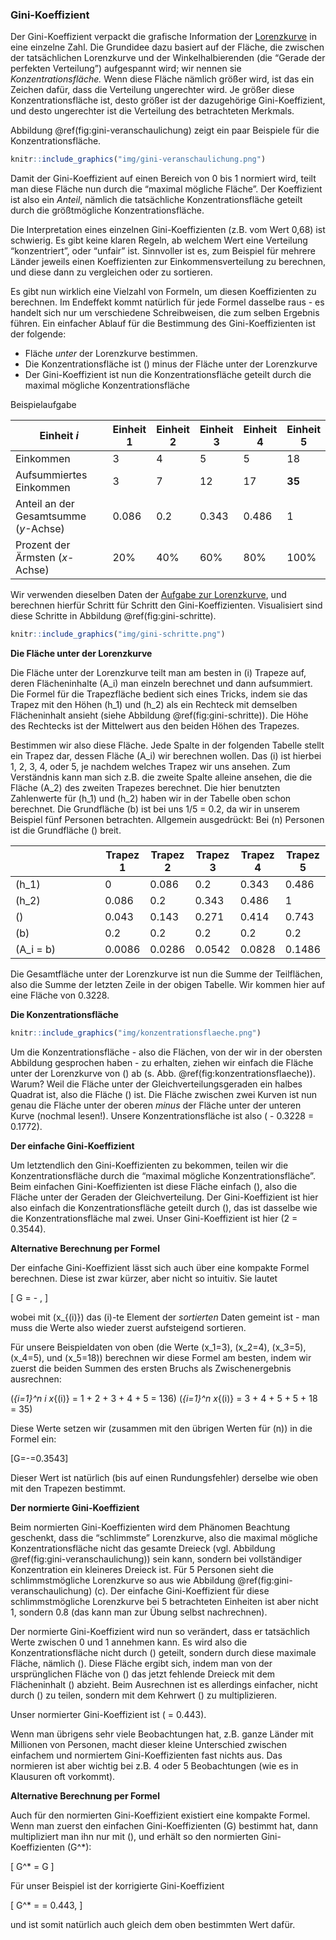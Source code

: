 ### Gini-Koeffizient

Der Gini-Koeffizient verpackt die grafische Information der [Lorenzkurve](#sec-lorenzkurve) in eine einzelne Zahl. Die Grundidee dazu basiert auf der Fläche, die zwischen der tatsächlichen Lorenzkurve und der Winkelhalbierenden (die "Gerade der perfekten Verteilung") aufgespannt wird; wir nennen sie *Konzentrationsfläche.* Wenn diese Fläche nämlich größer wird, ist das ein Zeichen dafür, dass die Verteilung ungerechter wird. Je größer diese Konzentrationsfläche ist, desto größer ist der dazugehörige Gini-Koeffizient, und desto ungerechter ist die Verteilung des betrachteten Merkmals.

Abbildung \@ref(fig:gini-veranschaulichung) zeigt ein paar Beispiele für die Konzentrationsfläche.

```r
knitr::include_graphics("img/gini-veranschaulichung.png")
```

Damit der Gini-Koeffizient auf einen Bereich von 0 bis 1 normiert wird, teilt man diese Fläche nun durch die "maximal mögliche Fläche". Der Koeffizient ist also ein *Anteil*, nämlich die tatsächliche Konzentrationsfläche geteilt durch die größtmögliche Konzentrationsfläche.

Die Interpretation eines einzelnen Gini-Koeffizienten (z.B. vom Wert 0,68) ist schwierig. Es gibt keine klaren Regeln, ab welchem Wert eine Verteilung "konzentriert", oder "unfair" ist. Sinnvoller ist es, zum Beispiel für mehrere Länder jeweils einen Koeffizienten zur Einkommensverteilung zu berechnen, und diese dann zu vergleichen oder zu sortieren.

Es gibt nun wirklich eine Vielzahl von Formeln, um diesen Koeffizienten zu berechnen. Im Endeffekt kommt natürlich für jede Formel dasselbe raus - es handelt sich nur um verschiedene Schreibweisen, die zum selben Ergebnis führen. Ein einfacher Ablauf für die Bestimmung des Gini-Koeffizienten ist der folgende:

- Fläche *unter* der Lorenzkurve bestimmen.
- Die Konzentrationsfläche ist \(\frac{1}{2}\) minus der Fläche unter der Lorenzkurve
- Der Gini-Koeffizient ist nun die Konzentrationsfläche geteilt durch die maximal mögliche Konzentrationsfläche

Beispielaufgabe

| Einheit $i$                           | Einheit 1 | Einheit 2 | Einheit 3 | Einheit 4 | Einheit 5 |
| ------------------------------------- | --------- | --------- | --------- | --------- | --------- |
| Einkommen                             | 3         | 4         | 5         | 5         | 18        |
| Aufsummiertes Einkommen               | 3         | 7         | 12        | 17        | **35**    |
| Anteil an der Gesamtsumme ($y$-Achse) | 0.086     | 0.2       | 0.343     | 0.486     | 1         |
| Prozent der Ärmsten ($x$-Achse)       | 20%       | 40%       | 60%       | 80%       | 100%      |

Wir verwenden dieselben Daten der [Aufgabe zur Lorenzkurve](#sec-lorenzkurve), und berechnen hierfür Schritt für Schritt den Gini-Koeffizienten. Visualisiert sind diese Schritte in Abbildung \@ref(fig:gini-schritte).

```r
knitr::include_graphics("img/gini-schritte.png")
```

**Die Fläche unter der Lorenzkurve**

Die Fläche unter der Lorenzkurve teilt man am besten in \(i\) Trapeze auf, deren Flächeninhalte \(A_i\) man einzeln berechnet und dann aufsummiert. Die Formel für die Trapezfläche bedient sich eines Tricks, indem sie das Trapez mit den Höhen \(h_1\) und \(h_2\) als ein Rechteck mit demselben Flächeninhalt ansieht (siehe Abbildung \@ref(fig:gini-schritte)). Die Höhe des Rechtecks ist der Mittelwert aus den beiden Höhen des Trapezes.

Bestimmen wir also diese Fläche. Jede Spalte in der folgenden Tabelle stellt ein Trapez dar, dessen Fläche \(A_i\) wir berechnen wollen. Das \(i\) ist hierbei 1, 2, 3, 4, oder 5, je nachdem welches Trapez wir uns ansehen. Zum Verständnis kann man sich z.B. die zweite Spalte alleine ansehen, die die Fläche \(A_2\) des zweiten Trapezes berechnet. Die hier benutzten Zahlenwerte für \(h_1\) und \(h_2\) haben wir in der Tabelle oben schon berechnet. Die Grundfläche \(b\) ist bei uns 1/5 = 0.2, da wir in unserem Beispiel fünf Personen betrachten. Allgemein ausgedrückt: Bei \(n\) Personen ist die Grundfläche \(\frac{1}{n}\) breit.


|                                    | Trapez 1 | Trapez 2 | Trapez 3 | Trapez 4 | Trapez 5 |
| ---------------------------------- | -------- | -------- | -------- | -------- | -------- |
| \(h_1\)                            | 0        | 0.086    | 0.2      | 0.343    | 0.486    |
| \(h_2\)                            | 0.086    | 0.2      | 0.343    | 0.486    | 1        |
| \(\frac{h_1+h_2}{2}\)              | 0.043    | 0.143    | 0.271    | 0.414    | 0.743    |
| \(b\)                              | 0.2      | 0.2      | 0.2      | 0.2      | 0.2      |
| \(A_i = \frac{h_1+h_2}{2} \cdot b\)| 0.0086   | 0.0286   | 0.0542   | 0.0828   | 0.1486   |

Die Gesamtfläche unter der Lorenzkurve ist nun die Summe der Teilflächen, also die Summe der letzten Zeile in der obigen Tabelle. Wir kommen hier auf eine Fläche von 0.3228.

**Die Konzentrationsfläche**

```r
knitr::include_graphics("img/konzentrationsflaeche.png")
```

Um die Konzentrationsfläche - also die Flächen, von der wir in der obersten Abbildung gesprochen haben - zu erhalten, ziehen wir einfach die Fläche unter der Lorenzkurve von \(\frac{1}{2}\) ab (s. Abb. \@ref(fig:konzentrationsflaeche)). Warum? Weil die Fläche unter der Gleichverteilungsgeraden ein halbes Quadrat ist, also die Fläche \(\frac{1}{2}\) ist. Die Fläche zwischen zwei Kurven ist nun genau die Fläche unter der oberen *minus* der Fläche unter der unteren Kurve (nochmal lesen!). Unsere Konzentrationsfläche ist also \(\frac{1}{2} - 0.3228 = 0.1772\).

**Der einfache Gini-Koeffizient**

Um letztendlich den Gini-Koeffizienten zu bekommen, teilen wir die Konzentrationsfläche durch die "maximal mögliche Konzentrationsfläche". Beim einfachen Gini-Koeffizienten ist diese Fläche einfach \(\frac{1}{2}\), also die Fläche unter der Geraden der Gleichverteilung. Der Gini-Koeffizient ist hier also einfach die Konzentrationsfläche geteilt durch \(\frac{1}{2}\), das ist dasselbe wie die Konzentrationsfläche mal zwei. Unser Gini-Koeffizient ist hier \(2\cdot 0.1772 = 0.3544\).

**Alternative Berechnung per Formel**

Der einfache Gini-Koeffizient lässt sich auch über eine kompakte Formel berechnen. Diese ist zwar kürzer, aber nicht so intuitiv. Sie lautet

\[ G = \frac{2 \sum_{i=1}^n i x_{(i)}}{n \sum_{i=1}^n x_{(i)}} - \frac{n+1}{n}, \]

wobei mit \(x_{(i)}\) das \(i\)-te Element der *sortierten* Daten gemeint ist - man muss die Werte also wieder zuerst aufsteigend sortieren.

Für unsere Beispieldaten von oben (die Werte \(x_1=3\), \(x_2=4\), \(x_3=5\), \(x_4=5\), und \(x_5=18\)) berechnen wir diese Formel am besten, indem wir zuerst die beiden Summen des ersten Bruchs als Zwischenergebnis ausrechnen:

\(\sum_{i=1}^n i x_{(i)} = 1\cdot 3 + 2 \cdot 4 + 3 \cdot 5 + 4 \cdot 5 + 5 \cdot 18 = 136\)
\(\sum_{i=1}^n x_{(i)} = 3 + 4 + 5 + 5 + 18 = 35\)

Diese Werte setzen wir (zusammen mit den übrigen Werten für \(n\)) in die Formel ein:

\[G=\frac{2\cdot 136}{5\cdot 35}-\frac{5+1}{5}=0.3543\]

Dieser Wert ist natürlich (bis auf einen Rundungsfehler) derselbe wie oben mit den Trapezen bestimmt.

**Der normierte Gini-Koeffizient**

Beim normierten Gini-Koeffizienten wird dem Phänomen Beachtung geschenkt, dass die "schlimmste" Lorenzkurve, also die maximal mögliche Konzentrationsfläche nicht das gesamte Dreieck (vgl. Abbildung \@ref(fig:gini-veranschaulichung)) sein kann, sondern bei vollständiger Konzentration ein kleineres Dreieck ist. Für 5 Personen sieht die schlimmstmögliche Lorenzkurve so aus wie Abbildung \@ref(fig:gini-veranschaulichung) (c). Der einfache Gini-Koeffizient für diese schlimmstmögliche Lorenzkurve bei 5 betrachteten Einheiten ist aber nicht 1, sondern 0.8 (das kann man zur Übung selbst nachrechnen).

Der normierte Gini-Koeffizient wird nun so verändert, dass er tatsächlich Werte zwischen 0 und 1 annehmen kann. Es wird also die Konzentrationsfläche nicht durch \(\frac{1}{2}\) geteilt, sondern durch diese maximale Fläche, nämlich \(\frac{n-1}{2n}\). Diese Fläche ergibt sich, indem man von der ursprünglichen Fläche von \(\frac{1}{2}\) das jetzt fehlende Dreieck mit dem Flächeninhalt \(\frac{1}{2}\cdot 1\cdot \frac{1}{n}\) abzieht. Beim Ausrechnen ist es allerdings einfacher, nicht durch \(\frac{n-1}{2n}\) zu teilen, sondern mit dem Kehrwert \(\frac{2n}{n-1}\) zu multiplizieren.

Unser normierter Gini-Koeffizient ist \(\frac{2\cdot 5}{5-1} \cdot 0.1772 = 0.443\).

Wenn man übrigens sehr viele Beobachtungen hat, z.B. ganze Länder mit Millionen von Personen, macht dieser kleine Unterschied zwischen einfachem und normiertem Gini-Koeffizienten fast nichts aus. Das normieren ist aber wichtig bei z.B. 4 oder 5 Beobachtungen (wie es in Klausuren oft vorkommt).

**Alternative Berechnung per Formel**

Auch für den normierten Gini-Koeffizient existiert eine kompakte Formel. Wenn man zuerst den einfachen Gini-Koeffizienten \(G\) bestimmt hat, dann multipliziert man ihn nur mit \(\frac{n}{n-1}\), und erhält so den normierten Gini-Koeffizienten \(G^*\):

\[ G^* = \frac{n}{n-1} \cdot G \]

Für unser Beispiel ist der korrigierte Gini-Koeffizient

\[ G^* = \frac{5}{5-1} \cdot 0.3543 = 0.443, \]

und ist somit natürlich auch gleich dem oben bestimmten Wert dafür.